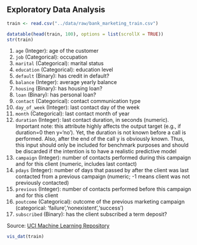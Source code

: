 ## Exploratory Data Analysis

```r
train <- read.csv("../data/raw/bank_marketing_train.csv")
```

```r
datatable(head(train, 100), options = list(scrollX = TRUE))
str(train)
```

1. `age` (Integer): age of the customer
2. `job` (Categorical): occupation
3. `marital` (Categorical): marital status
4. `education` (Categorical): education level
5. `default` (Binary): has credit in default?
6. `balance` (Integer): average yearly balance
7. `housing` (Binary): has housing loan?
8. `loan` (Binary): has personal loan?
9. `contact` (Categorical): contact communication type
10. `day_of_week` (Integer): last contact day of the week
11. `month` (Categorical): last contact month of year
12. `duration` (Integer): last contact duration, in seconds (numeric). Important note: this attribute highly affects the output target (e.g., if duration=0 then y='no'). Yet, the duration is not known before a call is performed. Also, after the end of the call y is obviously known. Thus, this input should only be included for benchmark purposes and should be discarded if the intention is to have a realistic predictive model
13. `campaign` (Integer): number of contacts performed during this campaign and for this client (numeric, includes last contact)
14. `pdays` (Integer): number of days that passed by after the client was last contacted from a previous campaign (numeric; -1 means client was not previously contacted)
15. `previous` (Integer): number of contacts performed before this campaign and for this client
16. `poutcome` (Categorical): outcome of the previous marketing campaign (categorical: 'failure','nonexistent','success')
17. `subscribed` (Binary): has the client subscribed a term deposit?

Source: [UCI Machine Learning Repository](https://archive.ics.uci.edu/dataset/222/bank+marketing)

```r
vis_dat(train)
```
